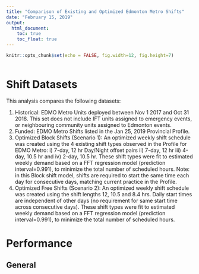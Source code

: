 ```yaml
---
title: "Comparison of Existing and Optimized Edmonton Metro Shifts"
date: "February 15, 2019"
output: 
  html_document:
    toc: true
    toc_float: true
---
```


```r
knitr::opts_chunk$set(echo = FALSE, fig.width=12, fig.height=7)
```


```r




```


# Shift Datasets

This analysis compares the following datasets:

1. Historical: EDMO Metro Units deployed between Nov 1 2017 and Oct 31 2018. This set does not include IFT units assigned to 
   emergency events, or neighbouring community units assigned to Edmonton events.
1. Funded: EDMO Metro Shifts listed in the Jan 25, 2019 Provincial Profile.
1. Optimized Block Shifts (Scenario 1): An optimized weekly shift schedule was created using the 4 existing shift types observed in the Profile for EDMO Metro: i) 7-day, 12 hr Day/Night offset pairs ii) 7-day, 12 hr iii) 4-day, 10.5 hr and iv) 2-day, 10.5 hr. These shift types were fit to estimated weekly demand based on a FFT regression model (prediction interval=0.991), to minimize the total number of scheduled hours. Note: in this Block shift model, shifts are required to start the same time each day for consecutive days, matching current practice in the Profile. 
1. Optimized Free Shifts (Scenario 2): An optimized weekly shift schedule was created using the shift lengths 12, 10.5 and 8.4 hrs. Daily start times are independent of other days (no requirement for same start time across consecutive days). These shift types were fit to estimated weekly demand based on a FFT regression model (prediction interval=0.991), to minimize the total number of scheduled hours.


  
# Performance
  
## General
